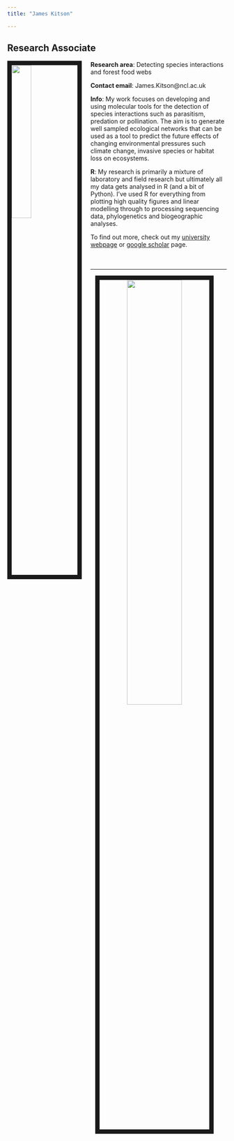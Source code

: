 ```yaml
---
title: "James Kitson"

---
```


## Research Associate

<img src= "images/James_Kitson_profile.jpg" style="width:30%; border:10px solid; margin-right: 20px" align= "left"> 

**Research area**: Detecting species interactions and forest food webs

**Contact email**: James.Kitson@ncl.ac.uk

**Info**: My work focuses on developing and using molecular tools for the detection of species interactions such as parasitism, predation or pollination. The aim is to generate well sampled ecological networks that can be used as a tool to predict the future effects of changing environmental pressures such climate change, invasive species or habitat loss on ecosystems.

**R**: My research is primarily a mixture of laboratory and field research but ultimately all my data gets analysed in R (and a bit of Python). I've used R for everything from plotting high quality figures and linear modelling through to processing sequencing data, phylogenetics and biogeographic analyses.

To find out more, check out my [university webpage](https://www.ncl.ac.uk/nes/staff/profile/jameskitson.html#background) or [google scholar](https://scholar.google.co.uk/citations?user=qOgUVEQAAAAJ&hl=en) page.  
<br><br>

***

<center><img src= "images/Kitson_footer2.jpg" style="width:50%; border:10px solid; margin-right: 20px" align= "centre"></center>
